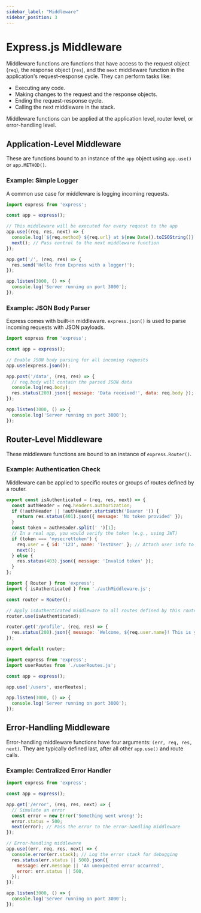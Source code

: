 ```yaml
---
sidebar_label: "Middleware"
sidebar_position: 3
---
```



# Express.js Middleware

Middleware functions are functions that have access to the request object (`req`), the response object (`res`), and the `next` middleware function in the application's request-response cycle. They can perform tasks like:

-   Executing any code.
-   Making changes to the request and the response objects.
-   Ending the request-response cycle.
-   Calling the next middleware in the stack.

Middleware functions can be applied at the application level, router level, or error-handling level.

## Application-Level Middleware

These are functions bound to an instance of the `app` object using `app.use()` or `app.METHOD()`.

### Example: Simple Logger

A common use case for middleware is logging incoming requests.

```javascript title="app.js"
import express from 'express';

const app = express();

// This middleware will be executed for every request to the app
app.use((req, res, next) => {
  console.log(`${req.method} ${req.url} at ${new Date().toISOString()}`);
  next(); // Pass control to the next middleware function
});

app.get('/', (req, res) => {
  res.send('Hello from Express with a logger!');
});

app.listen(3000, () => {
  console.log('Server running on port 3000');
});
```

### Example: JSON Body Parser

Express comes with built-in middleware. `express.json()` is used to parse incoming requests with JSON payloads.

```javascript title="app.js"
import express from 'express';

const app = express();

// Enable JSON body parsing for all incoming requests
app.use(express.json());

app.post('/data', (req, res) => {
  // req.body will contain the parsed JSON data
  console.log(req.body);
  res.status(200).json({ message: 'Data received!', data: req.body });
});

app.listen(3000, () => {
  console.log('Server running on port 3000');
});
```

## Router-Level Middleware

These middleware functions are bound to an instance of `express.Router()`.

### Example: Authentication Check

Middleware can be applied to specific routes or groups of routes defined by a router.

<Tabs>
<TabItem value="authMiddleware.js" label="authMiddleware.js">

```javascript
export const isAuthenticated = (req, res, next) => {
  const authHeader = req.headers.authorization;
  if (!authHeader || !authHeader.startsWith('Bearer ')) {
    return res.status(401).json({ message: 'No token provided' });
  }
  const token = authHeader.split(' ')[1];
  // In a real app, you would verify the token (e.g., using JWT)
  if (token === 'mysecrettoken') {
    req.user = { id: '123', name: 'TestUser' }; // Attach user info to request
    next();
  } else {
    res.status(403).json({ message: 'Invalid token' });
  }
};
```

</TabItem>
<TabItem value="userRoutes.js" label="userRoutes.js">

```javascript
import { Router } from 'express';
import { isAuthenticated } from './authMiddleware.js';

const router = Router();

// Apply isAuthenticated middleware to all routes defined by this router
router.use(isAuthenticated);

router.get('/profile', (req, res) => {
  res.status(200).json({ message: `Welcome, ${req.user.name}! This is your profile.` });
});

export default router;
```

</TabItem>
<TabItem value="app.js" label="app.js">

```javascript
import express from 'express';
import userRoutes from './userRoutes.js';

const app = express();

app.use('/users', userRoutes);

app.listen(3000, () => {
  console.log('Server running on port 3000');
});
```

</TabItem>
</Tabs>

## Error-Handling Middleware

Error-handling middleware functions have four arguments: `(err, req, res, next)`. They are typically defined last, after all other `app.use()` and route calls.

### Example: Centralized Error Handler

```javascript title="app.js"
import express from 'express';

const app = express();

app.get('/error', (req, res, next) => {
  // Simulate an error
  const error = new Error('Something went wrong!');
  error.status = 500;
  next(error); // Pass the error to the error-handling middleware
});

// Error-handling middleware
app.use((err, req, res, next) => {
  console.error(err.stack); // Log the error stack for debugging
  res.status(err.status || 500).json({
    message: err.message || 'An unexpected error occurred',
    error: err.status || 500,
  });
});

app.listen(3000, () => {
  console.log('Server running on port 3000');
});
```
